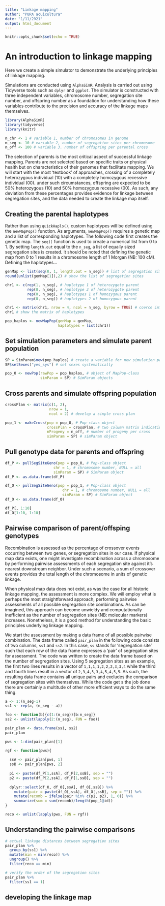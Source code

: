 ```yaml
---
title: "Linkage mapping"
author: "PURA acuicultura"
date: "1/11/2021"
output: html_document
---
```


```r
knitr::opts_chunk$set(echo = TRUE)
```

# An introduction to linkage mapping
Here we create a simple simulator to demonstrate the underlying principles of linkage mapping.

Simulations are conducted using `AlphaSimR`. Analysis is carried out using Tidyverse tools such as `dplyr` and `ggplot`. The simulator is constructed with three independent variables, chromosome number, segregation site number, and offspring number as a foundation for understanding how these variables contribute to the precision and accuracy of the linkage maps themselves.

```r
library(AlphaSimR)
library(tidyverse)
library(knitr)

n_chr <- 1 # variable 1, number of chromosomes in genome
n_seg <- 10 # variable 2, number of segregation sites per chromosome
n_off <- 100 # variable 3. number of offspring per parental cross
```

The selection of parents is the most critical aspect of successful linkage mapping. Parents are not selected based on specific traits or physical health but on characteristics of their genomes that facilitate mapping. We will start with the most 'textbook' of approaches, crossing of a completely heterozygous  individual (10) with a completely homozygous recessive individual (00). under such circumstances, offspring are expected to be 50% heterozygous (10) and 50% homozygous recessive (00). As such, any deviation from these percentages provides evidence for linkage between segregation sites, and the data needed to create the linkage map itself.

## Creating the parental haplotypes

Rather than using `quickHaplo()`, custom haplotypes will be defined using the `newMapPop()` function. As arguments, `newMapPop()` requires a genetic map and a list of corresponding haplotypes. The following code first creates the genetic map. The `seq()` function is used to create a numerical list from 0 to 1. By setting `length.out` equal to the `n_seg`, a list of equally sized segregation sites is created. It should be noted that defining the genetic map from 0 to 1 results in a chromosome length of 1 Morgan (NB: 100 cM). Defining the haplotypes... 

```r
genMap <- list(seq(0, 1, length.out = n_seg)) # list of segregation sites
round(unlist(genMap[1]),2) # show the list of segregation sites

chr1 <- c(rep(1, n_seg), # haplotype 1 of heterozygote parent
          rep(0, n_seg), # haplotype 2 of heterozygote parent
          rep(0, n_seg), # haplotypes 1 of homozygous parent
          rep(0, n_seg)) # haplotypes 2 of homozygous parent

chr1 <- matrix(chr1, nrow = 4, ncol = n_seg, byrow = TRUE) # coerce into a matrix
chr1 # show the matrix of haplotypes

pop_haplos <- newMapPop(genMap = genMap,
                        haplotypes = list(chr1))
```

## Set simulation parameters and simulate parent population

```r
SP = SimParam$new(pop_haplos) # create a variable for new simulation parameters
SP$setSexes("yes_sys") # set sexes systematically

pop_0 <- newPop(rawPop = pop_haplos, # object of MapPop-class
                simParam = SP) # SimParam objects
```

## Cross parents and simulate offspring population

```r
crossPlan <- matrix(c(1, 2),
                    nrow = 1,
                    ncol = 2) # develop a simple cross plan

pop_1 <- makeCross(pop = pop_0, # Pop-class object
                   crossPlan = crossPlan, # two column matrix indicating female/male cross made
                   nProgeny = n_off, # number of progeny per cross
                   simParam = SP) # simParam object
```

## Pull genotype data for parents and offspring

```r

df_P <- pullSegSiteGeno(pop = pop_0, # Pop-class object
                      chr = 1, # chromosome number, NULL = all
                      simParam = SP) # SimParam object
df_P <- as.data.frame(df_P)

df_O <- pullSegSiteGeno(pop = pop_1, # Pop-class object
                          chr = 1, # chromosome number, NULL = all
                          simParam = SP) # SimParam object
df_O <- as.data.frame(df_O)

df_P[, 1:10]
df_O[1:10, 1:10]

```

## Pairwise comparison of parent/offsping genotypes

Recombination is assessed as the percentage of crossover events occurring between two genes, or segregation sites in our case. If physical map data exists, one might investigate recombination across a chromosome by performing pairwise assessments of each segregation site against it's nearest downstream neighbor. Under such a scenario, a sum of crossover events provides the total length of the chromosome in units of genetic linkage. 

When physical map data does not exist, as was the case for all historic linkage mapping, the assessment is more complex. We will employ what is perhaps the most straightforward approach, performing pairwise assessments of all possible segregation site combinations. As can be imagined, this approach can become unwieldy and computationally inefficient as the number of segregation sites (NB: molecular markers) increases. Nonetheless, it is a good method for understanding the basic principles underlying linkage mapping.

We start the assessment by making a data frame of all possible pairwise combination. The data frame called `pair_plan` in the following code consists of two columns, `ss1` and `ss2`. In this case, `ss` stands for 'segregation site' such that each row of the data frame expresses a 'pair' of segregation sites for assessment. The code was written to create the data frame based on the number of segregation sites. Using 5 segregation sites as an example, the first two lines results in a vector of `1,1,1,1,2,2,2,3,3,4` while the third and fourth lines result in a vector of `2,3,4,5,3,4,5,4,5,5`. As such, the resulting data frame contains all unique pairs and excludes the comparison of segregation sites with themselves. While the code get s the job done there are certainly a multitude of other more efficient ways to do the same thing.

```r
a <- 1:(n_seg-1)
ss1 <- rep(a, (n_seg - a))

foo <- function(b){c(1:(n_seg))[b:n_seg]}
ss2 <- unlist(lapply(2:(n_seg), FUN = foo))

pair_plan <- data.frame(ss1, ss2)  
pair_plan 
```



```r
pws <- 1:dim(pair_plan)[1]

rgf <- function(pws){
  
  ssA <- pair_plan[pws, 1]
  ssB <- pair_plan[pws, 2]
  
  p1 <- paste(df_P[1,ssA], df_P[2,ssB], sep = "")
  p2 <- paste(df_P[2,ssA], df_P[1,ssB], sep = "")
  
  dplyr::select(df_O, df_O[,ssA], df_O[,ssB]) %>%
    mutate(pair = paste(df_O[,ssA], df_O[,ssB], sep = "")) %>%
    mutate(recomb = ifelse(pair %in% c(p1, p2), 1, 0)) %>%
    summarize(sum = sum(recomb)/length(pop_1@id))  
}

reco <- unlist(lapply(pws, FUN = rgf))
```

## Understanding the pairwise comparisons 

```r
# actual linkage distances between segregation sites
pair_plan %>%
  group_by(ss1) %>%
  mutate(min = min(reco)) %>%
  ungroup() %>%
  filter(reco == min)

# verify the order of the segregation sites
pair_plan %>%
  filter(ss1 == 1)
```

## developing the linkage map

